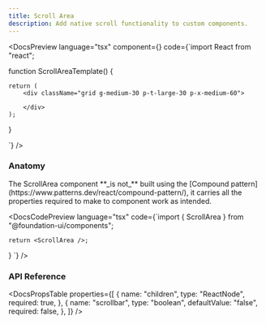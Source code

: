 ```yaml
---
title: Scroll Area
description: Add native scroll functionality to custom components.
---
```


<DocsSection>

<DocsPreview language="tsx" component={<ScrollAreaTemplate />} code={`import React from "react";

function ScrollAreaTemplate() {

    return (
        <div className="grid g-medium-30 p-t-large-30 p-x-medium-60">

        </div>
    );

}

`} />

</DocsSection>

<DocsSection>

### Anatomy

<DocsTextBlock className="m-b-medium-60">
  The ScrollArea component **_is not_** built using the [Compound
  pattern](https://www.patterns.dev/react/compound-pattern/), it carries all the
  properties required to make to component work as intended.
</DocsTextBlock>

<DocsCodePreview
  language="tsx"
  code={`import { ScrollArea } from "@foundation-ui/components";

    return <ScrollArea />;
}
`} />

</DocsSection>

### API Reference

<DocsSection className="m-y-large-10">

<DocsPropsTable
  properties={[
    {
      name: "children",
      type: "ReactNode",
      required: true,
    },
    {
      name: "scrollbar",
      type: "boolean",
      defaultValue: "false",
      required: false,
    },
  ]}
/>
</DocsSection>

<DocsFooter prev="/docs/components/sheet" next="/docs/components/switch" />
